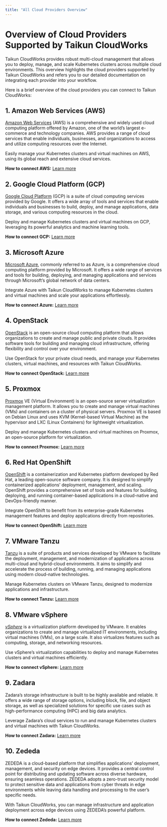 ```yaml
---
title: "All Cloud Providers Overview"
---
```


#

# Overview of Cloud Providers Supported by Taikun CloudWorks

Taikun CloudWorks provides robust multi-cloud management that allows you to deploy, manage, and scale Kubernetes clusters across multiple cloud environments. This overview highlights the cloud providers supported by Taikun CloudWorks and refers you to our detailed documentation on integrating each provider into your workflow.

Here is a brief overview of the cloud providers you can connect to Taikun CloudWorks:

## 1. Amazon Web Services (AWS)

[Amazon Web Services](https://aws.amazon.com/) (AWS) is a comprehensive and widely used cloud computing platform offered by Amazon, one of the world’s largest e-commerce and technology companies. AWS provides a range of cloud services that enable individuals, businesses, and organizations to access and utilize computing resources over the Internet.

Easily manage your Kubernetes clusters and virtual machines on AWS, using its global reach and extensive cloud services.

**How to connect AWS:** [Learn more](https://taikun.cloud/docs/amazon-web-services/)

## 2. Google Cloud Platform (GCP)

[Google Cloud Platform](https://cloud.google.com/) (GCP) is a suite of cloud computing services provided by Google. It offers a wide array of tools and services that enable individuals and businesses to build, deploy, and manage applications, data storage, and various computing resources in the cloud.

Deploy and manage Kubernetes clusters and virtual machines on GCP, leveraging its powerful analytics and machine learning tools.

**How to connect GCP:** [Learn more](https://taikun.cloud/docs/google-cloud-platform/)

## 3. Microsoft Azure

[Microsoft Azure](https://azure.microsoft.com/), commonly referred to as Azure, is a comprehensive cloud computing platform provided by Microsoft. It offers a wide range of services and tools for building, deploying, and managing applications and services through Microsoft’s global network of data centers.

Integrate Azure with Taikun CloudWorks to manage Kubernetes clusters and virtual machines and scale your applications effortlessly.

**How to connect Azure:** [Learn more](https://taikun.cloud/docs/microsoft-azure/)

## 4. OpenStack

[OpenStack](https://www.openstack.org/) is an open-source cloud computing platform that allows organizations to create and manage public and private clouds. It provides software tools for building and managing cloud infrastructure, offering flexibility and control over your environment.

Use OpenStack for your private cloud needs, and manage your Kubernetes clusters, virtual machines, and resources with Taikun CloudWorks.

**How to connect OpenStack:** [Learn more](https://taikun.cloud/docs/openstack/)

## 5. Proxmox

[Proxmox](https://www.proxmox.com/en/) VE (Virtual Environment) is an open-source server virtualization management platform. It allows you to create and manage virtual machines (VMs) and containers on a cluster of physical servers. Proxmox VE is based on Debian Linux and uses KVM (Kernel-based Virtual Machine) as the hypervisor and LXC (Linux Containers) for lightweight virtualization. 

Deploy and manage Kubernetes clusters and virtual machines on Proxmox, an open-source platform for virtualization.

**How to connect Proxmox:** [Learn more](https://taikun.cloud/docs/proxmox/)

## 6. Red Hat OpenShift

[OpenShift](https://www.redhat.com/en/technologies/cloud-computing/openshift) is a containerization and Kubernetes platform developed by Red Hat, a leading open-source software company. It is designed to simplify containerized applications’ deployment, management, and scaling. OpenShift provides a comprehensive set of tools and features for building, deploying, and running container-based applications in a cloud-native and DevOps-friendly manner.

Integrate OpenShift to benefit from its enterprise-grade Kubernetes management features and deploy applications directly from repositories.

**How to connect OpenShift:** [Learn](https://taikun.cloud/docs/overview-of-cloud-providers/#)[ ](https://taikun.cloud/docs/red-hat-openshift/)[more](https://taikun.cloud/docs/overview-of-cloud-providers/#)

## 7. VMware Tanzu

[Tanzu](https://tanzu.vmware.com/tanzu) is a suite of products and services developed by VMware to facilitate the deployment, management, and modernization of applications across multi-cloud and hybrid-cloud environments. It aims to simplify and accelerate the process of building, running, and managing applications using modern cloud-native technologies. 

Manage Kubernetes clusters on VMware Tanzu, designed to modernize applications and infrastructure.

**How to connect Tanzu:** [Learn more](https://taikun.cloud/docs/vmware-tanzu/)

## 8. VMware vSphere

[*vSphere*](https://www.vmware.com/products/cloud-infrastructure/vsphere) is a virtualization platform developed by VMware. It enables organizations to create and manage virtualized IT environments, including virtual machines (VMs), on a large scale. It also virtualizes features such as computing, storage, and networking resources.

Use vSphere’s virtualization capabilities to deploy and manage Kubernetes clusters and virtual machines efficiently.

**How to connect vSphere:** [Learn more](https://taikun.cloud/docs/vmware-vsphere/)

## 9. Zadara

Zadara’s storage infrastructure is built to be highly available and reliable. It offers a wide range of storage options, including block, file, and object storage, as well as specialized solutions for specific use cases such as high-performance computing (HPC) and big data analytics.

Leverage Zadara’s cloud services to run and manage Kubernetes clusters and virtual machines with Taikun CloudWorks.

**How to connect Zadara:** [Learn more](https://taikun.cloud/docs/zadara/)

## 10. Zededa

ZEDEDA is a cloud-based platform that simplifies applications’ deployment, management, and security on edge devices. It provides a central control point for distributing and updating software across diverse hardware, ensuring seamless operations. ZEDEDA adopts a zero-trust security model to protect sensitive data and applications from cyber threats in edge environments while leaving data handling and processing to the user’s specific needs.

With Taikun CloudWorks, you can manage infrastructure and application deployment across edge devices using ZEDEDA’s powerful platform.

**How to connect Zededa:** [Learn more](https://taikun.cloud/docs/zededa/)